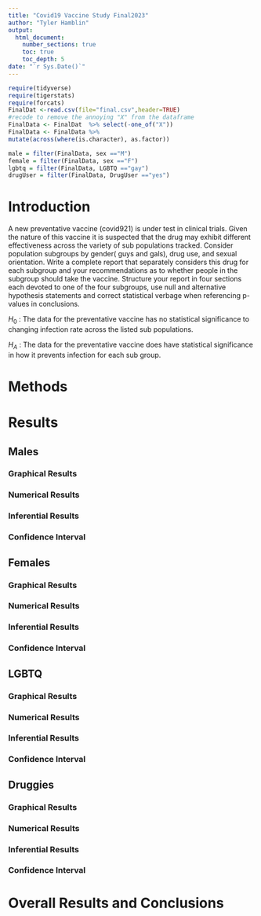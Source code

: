 ```yaml
---
title: "Covid19 Vaccine Study Final2023"
author: "Tyler Hamblin"
output: 
  html_document:
    number_sections: true
    toc: true
    toc_depth: 5
date: "`r Sys.Date()`" 
---
```


```r
require(tidyverse)
require(tigerstats)
require(forcats)
FinalDat <-read.csv(file="final.csv",header=TRUE)
#recode to remove the annoying "X" from the dataframe
FinalData <- FinalDat  %>% select(-one_of("X"))
FinalData <- FinalData %>%
mutate(across(where(is.character), as.factor))

male = filter(FinalData, sex =="M")
female = filter(FinalData, sex =="F")
lgbtq = filter(FinalData, LGBTQ =="gay")
drugUser = filter(FinalData, DrugUser =="yes")

```

# Introduction

A new  preventative vaccine (covid921) is under test in clinical trials. Given the nature of this vaccine it is suspected that the drug may exhibit different effectiveness across the variety of sub populations tracked. Consider population subgroups by gender( guys and gals), drug use, and sexual orientation. Write a complete report that separately considers this drug for each subgroup and your recommendations as to whether people in the subgroup should take the vaccine. Structure your report in four sections each devoted to one of the four subgroups, use null and alternative hypothesis statements and correct statistical verbage when referencing p-values in conclusions.


$H_0$ : The data for the preventative vaccine has no statistical significance to changing infection rate across the listed sub populations. 


$H_A$ : The data for the preventative vaccine does have statistical significance in how it prevents infection for each sub group. 



# Methods


# Results

## Males

### Graphical Results


### Numerical Results


### Inferential Results


### Confidence Interval


## Females

### Graphical Results


### Numerical Results


### Inferential Results


### Confidence Interval


## LGBTQ

### Graphical Results


### Numerical Results


### Inferential Results


### Confidence Interval


## Druggies

### Graphical Results


### Numerical Results


### Inferential Results


### Confidence Interval



# Overall Results and Conclusions







